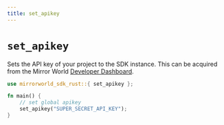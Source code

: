 ```yaml
---
title: set_apikey
---
```


# `set_apikey`
Sets the API key of your project to the SDK instance. This can be acquired from
the Mirror World [Developer Dashboard](/overview/developer-dashboard).

```rust
use mirrorworld_sdk_rust::{ set_apikey };

fn main() {
    // set global apikey
    set_apikey("SUPER_SECRET_API_KEY");
}
```
